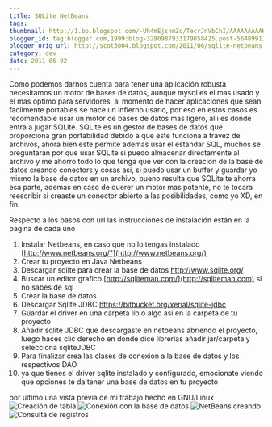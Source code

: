 ```yaml
---
title: SQLite NetBeans
tags:
thumbnail: http://1.bp.blogspot.com/-Uh4mEjsnmZc/TecrJnVbChI/AAAAAAAAAKQ/jh5bqLy2zkM/s72-c/instant%25C3%25A1nea1.png
blogger_id: tag:blogger.com,1999:blog-3290987933179858425.post-5648991122599032996
blogger_orig_url: http://scot3004.blogspot.com/2011/06/sqlite-netbeans.html
category: dev
date: 2011-06-02
---
```


Como podemos darnos cuenta para tener una aplicación robusta necesitamos un motor de bases de datos,
aunque mysql es el mas usado y el mas optimo para servidores,
al momento de hacer aplicaciones que sean facilmente portables se hace un infierno usarlo,
por eso en estos casos es recomendable usar un motor de bases de datos mas ligero, alli es donde entra a jugar SQLite.
SQLite es un gestor de bases de datos que proporciona gran portabilidad debido a que este funciona a travez de archivos,
ahora bien este permite ademas usar el estandar SQL,
muchos se preguntaran por que usar SQLite si puedo almacenar directamente al archivo
y me ahorro todo lo que tenga que ver con la creacion de la base de datos creando conectors y cosas asi,
si puedo usar un buffer y guardar yo mismo la base de datos en un archivo,
bueno resulta que SQLite te ahorra esa parte,
ademas en caso de querer un motor mas potente,
no te tocara reescribir si creaste un conector abierto a las posibilidades,
como yo XD, en fin.

<!-- more -->

Respecto a los pasos con url las instrucciones de instalación están en la pagina de cada uno

1.  Instalar Netbeans, en caso que no lo tengas instalado [http://www.netbeans.org/"](http://www.netbeans.org/)
2.  Crear tu proyecto en Java Netbeans
3.  Descargar sqlite para crear la base de datos <http://www.sqlite.org/>
4.  Buscar un editor grafico [http://sqliteman.com/](http://sqliteman.com) si no sabes de sql
5.  Crear la base de datos
6.  Descargar Sqlite JDBC <https://bitbucket.org/xerial/sqlite-jdbc>
7.  Guardar el driver en una carpeta lib o algo asi en la carpeta de tu proyecto
8.  Añadir sqlite JDBC que descargaste en netbeans abriendo el proyecto, luego haces clic derecho en donde dice librerías añadir jar/carpeta y selecciona sqliteJDBC
9.  Para finalizar crea las clases de conexión a la base de datos y los respectivos DAO
10. ya que tienes el driver sqlite instalado y configurado, emocionate viendo que opciones te da tener una base de datos en tu proyecto

por ultimo una vista previa de mi trabajo
hecho en GNU/Linux
![Creación de tabla](//1.bp.blogspot.com/-Uh4mEjsnmZc/TecrJnVbChI/AAAAAAAAAKQ/jh5bqLy2zkM/s1600/instant%25C3%25A1nea1.png)
![Conexión con la base de datos](//3.bp.blogspot.com/-ZPMDat83nvQ/TecrLV8YRxI/AAAAAAAAAKU/LY9L4uVOOlQ/s1600/instant%25C3%25A1nea2.png)
![NetBeans creando](//4.bp.blogspot.com/-qxXGsXJujfg/TecrMatevpI/AAAAAAAAAKY/1XTnmPcWNK8/s1600/instant%25C3%25A1nea3.png)
![Consulta de registros](//3.bp.blogspot.com/-sSOke2IJHco/TecrOLZnoHI/AAAAAAAAAKg/Udnsf2A9_o0/s1600/instant%25C3%25A1nea5.png)
